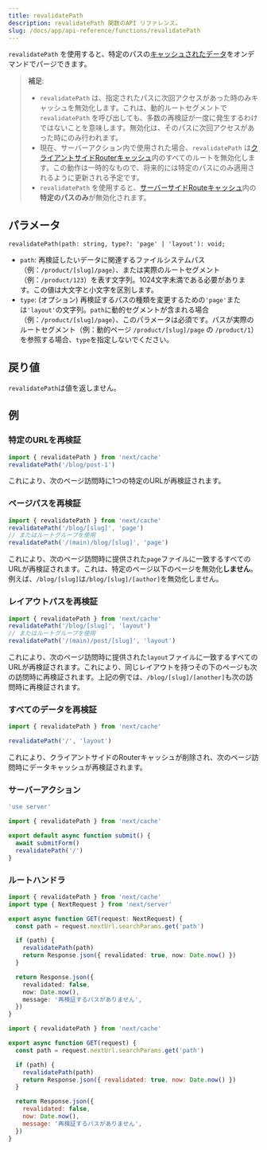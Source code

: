 ```yaml
---
title: revalidatePath
description: revalidatePath 関数のAPI リファレンス。
slug: /docs/app/api-reference/functions/revalidatePath
---
```


`revalidatePath` を使用すると、特定のパスの[キャッシュされたデータ](/docs/app/building-your-application/caching)をオンデマンドでパージできます。

> **補足**:
>
> - `revalidatePath` は、指定されたパスに次回アクセスがあった時のみキャッシュを無効化します。これは、動的ルートセグメントで `revalidatePath` を呼び出しても、多数の再検証が一度に発生するわけではないことを意味します。無効化は、そのパスに次回アクセスがあった時にのみ行われます。
> - 現在、サーバーアクション内で使用された場合、`revalidatePath` は[クライアントサイドRouterキャッシュ](/docs/app/building-your-application/caching#client-side-router-cache)内のすべてのルートを無効化します。この動作は一時的なもので、将来的には特定のパスにのみ適用されるように更新される予定です。
> - `revalidatePath` を使用すると、[サーバーサイドRouteキャッシュ](/docs/app/building-your-application/caching#full-route-cache)内の**特定のパスのみ**が無効化されます。

## パラメータ

```tsx
revalidatePath(path: string, type?: 'page' | 'layout'): void;
```

- `path`: 再検証したいデータに関連するファイルシステムパス（例：`/product/[slug]/page`）、または実際のルートセグメント（例：`/product/123`）を表す文字列。1024文字未満である必要があります。この値は大文字と小文字を区別します。
- `type`: (オプション) 再検証するパスの種類を変更するための`'page'`または`'layout'`の文字列。`path`に動的セグメントが含まれる場合（例：`/product/[slug]/page`）、このパラメータは必須です。パスが実際のルートセグメント（例：動的ページ `/product/[slug]/page` の `/product/1`）を参照する場合、`type`を指定しないでください。

## 戻り値

`revalidatePath`は値を返しません。

## 例

### 特定のURLを再検証

```ts
import { revalidatePath } from 'next/cache'
revalidatePath('/blog/post-1')
```

これにより、次のページ訪問時に1つの特定のURLが再検証されます。

### ページパスを再検証

```ts
import { revalidatePath } from 'next/cache'
revalidatePath('/blog/[slug]', 'page')
// またはルートグループを使用
revalidatePath('/(main)/blog/[slug]', 'page')
```

これにより、次のページ訪問時に提供された`page`ファイルに一致するすべてのURLが再検証されます。これは、特定のページ以下のページを無効化**しません**。例えば、`/blog/[slug]`は`/blog/[slug]/[author]`を無効化しません。

### レイアウトパスを再検証

```ts
import { revalidatePath } from 'next/cache'
revalidatePath('/blog/[slug]', 'layout')
// またはルートグループを使用
revalidatePath('/(main)/post/[slug]', 'layout')
```

これにより、次のページ訪問時に提供された`layout`ファイルに一致するすべてのURLが再検証されます。これにより、同じレイアウトを持つその下のページも次の訪問時に再検証されます。上記の例では、`/blog/[slug]/[another]`も次の訪問時に再検証されます。

### すべてのデータを再検証

```ts
import { revalidatePath } from 'next/cache'

revalidatePath('/', 'layout')
```

これにより、クライアントサイドのRouterキャッシュが削除され、次のページ訪問時にデータキャッシュが再検証されます。

### サーバーアクション

```ts filename="app/actions.ts" switcher
'use server'

import { revalidatePath } from 'next/cache'

export default async function submit() {
  await submitForm()
  revalidatePath('/')
}
```

### ルートハンドラ

```ts filename="app/api/revalidate/route.ts" switcher
import { revalidatePath } from 'next/cache'
import type { NextRequest } from 'next/server'

export async function GET(request: NextRequest) {
  const path = request.nextUrl.searchParams.get('path')

  if (path) {
    revalidatePath(path)
    return Response.json({ revalidated: true, now: Date.now() })
  }

  return Response.json({
    revalidated: false,
    now: Date.now(),
    message: '再検証するパスがありません',
  })
}
```

```js filename="app/api/revalidate/route.js" switcher
import { revalidatePath } from 'next/cache'

export async function GET(request) {
  const path = request.nextUrl.searchParams.get('path')

  if (path) {
    revalidatePath(path)
    return Response.json({ revalidated: true, now: Date.now() })
  }

  return Response.json({
    revalidated: false,
    now: Date.now(),
    message: '再検証するパスがありません',
  })
}
```
